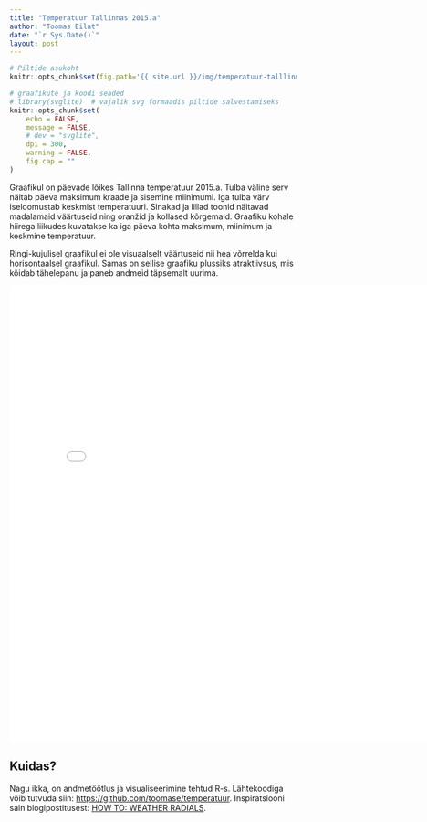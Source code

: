 ```yaml
---
title: "Temperatuur Tallinnas 2015.a"
author: "Toomas Eilat"
date: "`r Sys.Date()`"
layout: post
---
```


```r
# Piltide asukoht
knitr::opts_chunk$set(fig.path='{{ site.url }}/img/temperatuur-talllinnas-')
```

```r
# graafikute ja koodi seaded
# library(svglite)  # vajalik svg formaadis piltide salvestamiseks
knitr::opts_chunk$set(
    echo = FALSE, 
    message = FALSE,
    # dev = "svglite",
    dpi = 300,
    warning = FALSE,
    fig.cap = ""
)
```

Graafikul on päevade lõikes Tallinna temperatuur 2015.a. Tulba väline serv näitab päeva maksimum kraade ja sisemine  miinimumi. Iga tulba värv iseloomustab keskmist temperatuuri. Sinakad ja lillad toonid näitavad madalamaid väärtuseid ning oranžid ja kollased kõrgemaid. Graafiku kohale hiirega liikudes kuvatakse ka iga päeva kohta maksimum, miinimum ja keskmine temperatuur.

Ringi-kujulisel graafikul ei ole visuaalselt väärtuseid nii hea võrrelda kui horisontaalsel graafikul. Samas on sellise graafiku plussiks atraktiivsus, mis köidab tähelepanu ja paneb andmeid täpsemalt uurima.

<p> 
<iframe frameborder="0" width="800" height="800" 
        sandbox="allow-same-origin allow-scripts"
        scrolling="no" seamless="seamless"
        src="/files/temperatuur-tallinnas.html">
</iframe>
</p> 

## Kuidas?
Nagu ikka, on andmetöötlus ja visualiseerimine tehtud R-s. Lähtekoodiga võib tutvuda siin: [https://github.com/toomase/temperatuur](https://github.com/toomase/temperatuur). Inspiratsiooni sain blogipostitusest: [HOW TO: WEATHER RADIALS](http://jkunst.com/r/how-to-weather-radials/).